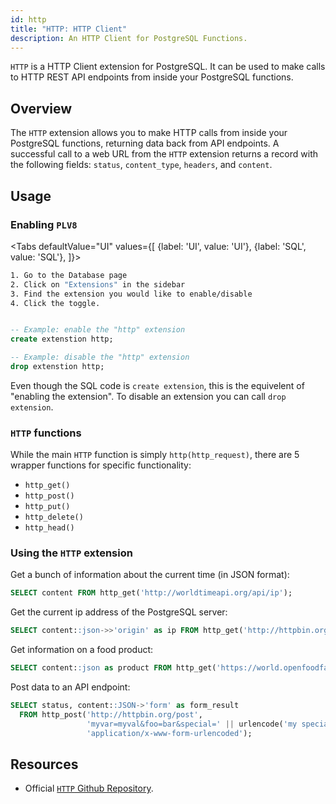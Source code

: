 ```yaml
---
id: http
title: "HTTP: HTTP Client"
description: An HTTP Client for PostgreSQL Functions.
---
```



`HTTP` is a HTTP Client extension for PostgreSQL. It can be used to make calls to HTTP REST API endpoints from inside your PostgreSQL functions.

## Overview

The `HTTP` extension allows you to make HTTP calls from inside your PostgreSQL functions, returning data back from API endpoints.
A successful call to a web URL from the `HTTP` extension returns a record with the following fields: `status`, `content_type`, `headers`, and `content`.




## Usage


### Enabling `PLV8`



<Tabs
defaultValue="UI"
values={[
  {label: 'UI', value: 'UI'},
  {label: 'SQL', value: 'SQL'},
]}>
<TabItem value="UI">

```bash
1. Go to the Database page
2. Click on "Extensions" in the sidebar 
3. Find the extension you would like to enable/disable 
4. Click the toggle.
```



</TabItem>
<TabItem value="SQL">

```sql 

-- Example: enable the "http" extension 
create extenstion http;

-- Example: disable the "http" extension 
drop extenstion http;

```

Even though the SQL code is `create extension`, this is the equivelent of "enabling the extension". 
To disable an extension you can call `drop extension`.

</TabItem>

</Tabs>

### `HTTP` functions

While the main `HTTP` function is simply `http(http_request)`, there are 5 wrapper functions for specific functionality:

- `http_get()`
- `http_post()`
- `http_put()`
- `http_delete()`
- `http_head()` 

### Using the `HTTP` extension

Get a bunch of information about the current time (in JSON format):

```sql
SELECT content FROM http_get('http://worldtimeapi.org/api/ip');
```

Get the current ip address of the PostgreSQL server:

```sql
SELECT content::json->>'origin' as ip FROM http_get('http://httpbin.org/ip');
```

Get information on a food product:

```sql
SELECT content::json as product FROM http_get('https://world.openfoodfacts.org/api/v0/product/9300650018860.json');
```

Post data to an API endpoint:

```sql
SELECT status, content::JSON->'form' as form_result
  FROM http_post('http://httpbin.org/post',
                 'myvar=myval&foo=bar&special=' || urlencode('my special string & things?'),
                 'application/x-www-form-urlencoded');
```


## Resources 

- Official [`HTTP` Github Repository](https://github.com/pramsey/pgsql-http).
